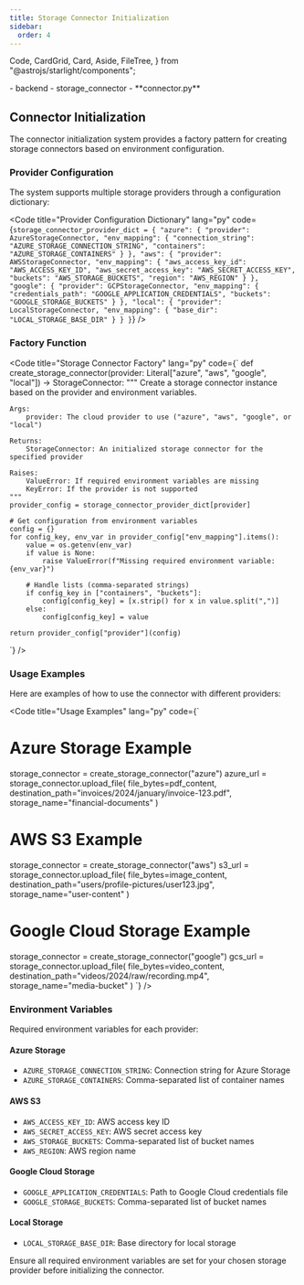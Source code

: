 ```yaml
---
title: Storage Connector Initialization
sidebar:
  order: 4
---
```


  Code,
  CardGrid,
  Card,
  Aside,
  FileTree,
} from "@astrojs/starlight/components";

<FileTree>
- backend
  - storage_connector
    - **connector.py**
</FileTree>

## Connector Initialization

The connector initialization system provides a factory pattern for creating storage connectors based on environment configuration.

### Provider Configuration

The system supports multiple storage providers through a configuration dictionary:

<Code
  title="Provider Configuration Dictionary"
  lang="py"
  code={`
storage_connector_provider_dict = {
    "azure": {
        "provider": AzureStorageConnector,
        "env_mapping": {
            "connection_string": "AZURE_STORAGE_CONNECTION_STRING",
            "containers": "AZURE_STORAGE_CONTAINERS"
        }
    },
    "aws": {
        "provider": AWSStorageConnector,
        "env_mapping": {
            "aws_access_key_id": "AWS_ACCESS_KEY_ID",
            "aws_secret_access_key": "AWS_SECRET_ACCESS_KEY",
            "buckets": "AWS_STORAGE_BUCKETS",
            "region": "AWS_REGION"
        }
    },
    "google": {
        "provider": GCPStorageConnector,
        "env_mapping": {
            "credentials_path": "GOOGLE_APPLICATION_CREDENTIALS",
            "buckets": "GOOGLE_STORAGE_BUCKETS"
        }
    },
    "local": {
        "provider": LocalStorageConnector,
        "env_mapping": {
            "base_dir": "LOCAL_STORAGE_BASE_DIR"
        }
    }
}
`}
/>

### Factory Function

<Code
  title="Storage Connector Factory"
  lang="py"
  code={`
def create_storage_connector(provider: Literal["azure", "aws", "google", "local"]) -> StorageConnector:
    """
    Create a storage connector instance based on the provider and environment variables.
    
    Args:
        provider: The cloud provider to use ("azure", "aws", "google", or "local")
        
    Returns:
        StorageConnector: An initialized storage connector for the specified provider
        
    Raises:
        ValueError: If required environment variables are missing
        KeyError: If the provider is not supported
    """
    provider_config = storage_connector_provider_dict[provider]
    
    # Get configuration from environment variables
    config = {}
    for config_key, env_var in provider_config["env_mapping"].items():
        value = os.getenv(env_var)
        if value is None:
            raise ValueError(f"Missing required environment variable: {env_var}")
        
        # Handle lists (comma-separated strings)
        if config_key in ["containers", "buckets"]:
            config[config_key] = [x.strip() for x in value.split(",")]
        else:
            config[config_key] = value

    return provider_config["provider"](config)
`}
/>

### Usage Examples

Here are examples of how to use the connector with different providers:

<Code
  title="Usage Examples"
  lang="py"
  code={`
# Azure Storage Example
storage_connector = create_storage_connector("azure")
azure_url = storage_connector.upload_file(
    file_bytes=pdf_content,
    destination_path="invoices/2024/january/invoice-123.pdf",
    storage_name="financial-documents"
)

# AWS S3 Example
storage_connector = create_storage_connector("aws")
s3_url = storage_connector.upload_file(
    file_bytes=image_content,
    destination_path="users/profile-pictures/user123.jpg",
    storage_name="user-content"
)

# Google Cloud Storage Example
storage_connector = create_storage_connector("google")
gcs_url = storage_connector.upload_file(
    file_bytes=video_content,
    destination_path="videos/2024/raw/recording.mp4",
    storage_name="media-bucket"
)
`}
/>

### Environment Variables

Required environment variables for each provider:

#### Azure Storage
- `AZURE_STORAGE_CONNECTION_STRING`: Connection string for Azure Storage
- `AZURE_STORAGE_CONTAINERS`: Comma-separated list of container names

#### AWS S3
- `AWS_ACCESS_KEY_ID`: AWS access key ID
- `AWS_SECRET_ACCESS_KEY`: AWS secret access key
- `AWS_STORAGE_BUCKETS`: Comma-separated list of bucket names
- `AWS_REGION`: AWS region name

#### Google Cloud Storage
- `GOOGLE_APPLICATION_CREDENTIALS`: Path to Google Cloud credentials file
- `GOOGLE_STORAGE_BUCKETS`: Comma-separated list of bucket names

#### Local Storage
- `LOCAL_STORAGE_BASE_DIR`: Base directory for local storage

<Aside type="caution">
  Ensure all required environment variables are set for your chosen storage provider before initializing the connector.
</Aside>